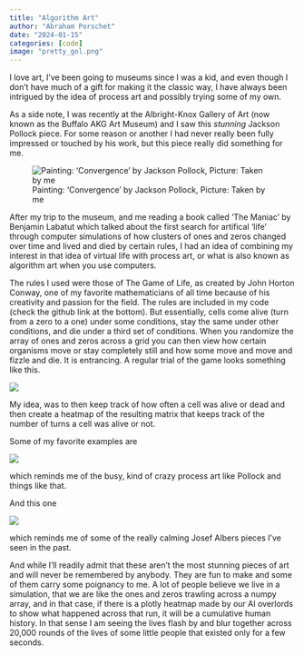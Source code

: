 ```yaml
---
title: "Algorithm Art"
author: "Abraham Porschet"
date: "2024-01-15"
categories: [code]
image: "pretty_gol.png"
---
```


I love art, I've been going to museums since I was a kid, and even though I don't have much of a gift for making it the classic way, I have always been intrigued by the idea of process art and possibly trying some of my own. 

As a side note, I was recently at the Albright-Knox Gallery of Art (now known as the Buffalo AKG Art Museum) and I saw this *stunning* Jackson Pollock piece. For some reason or another I had never really been fully impressed or touched by his work, but this piece really did something for me.

![Painting: 'Convergence' by Jackson Pollock, Picture: Taken by me](IMG_8004.JPG)

After my trip to the museum, and me reading a book called 'The Maniac' by Benjamin Labatut which talked about the first search for artifical 'life' through computer simulations of how clusters of ones and zeros changed over time and lived and died by certain rules, I had an idea of combining my interest in that idea of virtual life with process art, or what is also known as algorithm art when you use computers. 

The rules I used were those of The Game of Life, as created by John Horton Conway, one of my favorite mathematicians of all time because of his creativity and passion for the field. The rules are included in my code (check the github link at the bottom). But essentially, cells come alive (turn from a zero to a one) under some conditions, stay the same under other conditions, and die under a third set of conditions. When you randomize the array of ones and zeros across a grid you can then view how certain organisms move or stay completely still and how some move and move and fizzle and die. It is entrancing. A regular trial of the game looks something like this.

![](1*5BiX8kolye4QPyyexQrogA.gif)

My idea, was to then keep track of how often a cell was alive or dead and then create a heatmap of the resulting matrix that keeps track of the number of turns a cell was alive or not.

Some of my favorite examples are

![](pretty_gol.png)

which reminds me of the busy, kind of crazy process art like Pollock and things like that.

And this one

![](albersTypeBeat.png)

which reminds me of some of the really calming Josef Albers pieces I've seen in the past.

And while I'll readily admit that these aren't the most stunning pieces of art and will never be remembered by anybody. They are fun to make and some of them carry some poignancy to me. A lot of people believe we live in a simulation, that we are like the ones and zeros trawling across a numpy array, and in that case, if there is a plotly heatmap made by our AI overlords to show what happened across that run, it will be a cumulative human history. In that sense I am seeing the lives flash by and blur together across 20,000 rounds of the lives of some little people that existed only for a few seconds.